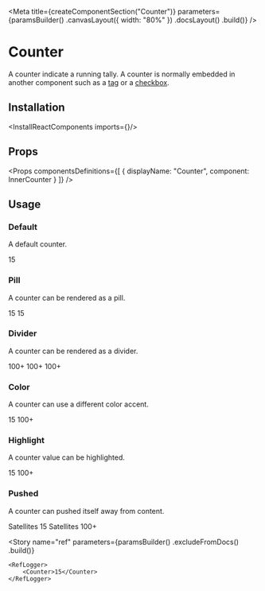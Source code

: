 
<Meta
    title={createComponentSection("Counter")}
    parameters={paramsBuilder()
        .canvasLayout({ width: "80%" })
        .docsLayout(<ReactComponentsLayout sourcePath="/packages/react-components/src/counter" />)
        .build()}
/>

# Counter

A counter indicate a running tally. A counter is normally embedded in another component such as a [tag](?path=/docs/components-tag--default-story) or a [checkbox](?path=/docs/components-checkbox--default-story).

## Installation

<InstallReactComponents imports={<Imports />}/>

## Props

<Props
    componentsDefinitions={[
        { displayName: "Counter", component: InnerCounter }
    ]}
/>

## Usage

### Default

A default counter.

<Preview>
    <Story name="default">
        <Counter>15</Counter>
    </Story>
</Preview>

### Pill

A counter can be rendered as a pill.

<Preview>
    <Story name="pill">
        <Inline verticalAlign="end">
            <Counter size="sm">15</Counter>
            <Counter>15</Counter>
        </Inline>
    </Story>
</Preview>

### Divider

A counter can be rendered as a divider.

<Preview>
    <Story name="divider">
        <Inline verticalAlign="end">
            <Counter size="sm" variant="divider">100+</Counter>
            <Counter variant="divider">100+</Counter>
            <Text size="lg">
                <Counter size="inherit" variant="divider">100+</Counter>
            </Text>
        </Inline>
    </Story>
</Preview>

### Color

A counter can use a different color accent.

<Preview>
    <Story name="color">
        <Inline verticalAlign="center">
            <Counter color="light">15</Counter>
            <Counter color="light" variant="divider">100+</Counter>
        </Inline>
    </Story>
</Preview>

### Highlight

A counter value can be highlighted.

<Preview>
    <Story name="highlight">
        <Inline verticalAlign="center">
            <Counter highlight color="light">15</Counter>
            <Counter highlight color="light" variant="divider">100+</Counter>
        </Inline>
    </Story>
</Preview>

### Pushed

A counter can pushed itself away from content.

<Preview>
    <Story name="pushed">
        <Inline verticalAlign="center">
            <Box className="flex">
                Satellites <Counter pushed color="light">15</Counter>
            </Box>
            <Box className="flex">
                Satellites <Counter pushed color="light" variant="divider">100+</Counter>
            </Box>
        </Inline>
    </Story>
</Preview>

<Story
    name="ref"
    parameters={paramsBuilder()
        .excludeFromDocs()
        .build()}
>
    <RefLogger>
        <Counter>15</Counter>
    </RefLogger>
</Story>

